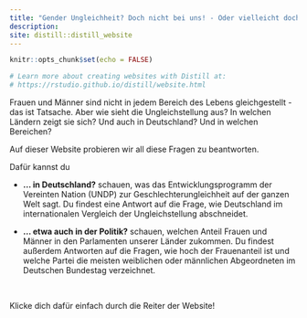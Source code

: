 ```yaml
---
title: "Gender Ungleichheit? Doch nicht bei uns! - Oder vielleicht doch?"
description:
site: distill::distill_website
---
```


```r
knitr::opts_chunk$set(echo = FALSE)

# Learn more about creating websites with Distill at:
# https://rstudio.github.io/distill/website.html

```

Frauen und Männer sind nicht in jedem Bereich des Lebens gleichgestellt - das ist Tatsache. Aber wie sieht die Ungleichstellung aus? In welchen Ländern zeigt sie sich? Und auch in Deutschland? Und in welchen Bereichen? 

Auf dieser Website probieren wir all diese Fragen zu beantworten. 

Dafür kannst du 

- **... in Deutschland?** schauen, was das Entwicklungsprogramm der Vereinten Nation (UNDP) zur Geschlechterungleichheit auf der ganzen Welt sagt. Du findest eine Antwort auf die Frage, wie Deutschland im internationalen Vergleich der Ungleichstellung abschneidet.

- **... etwa auch in der Politik?** schauen, welchen Anteil Frauen und Männer in den Parlamenten unserer Länder zukommen. Du findest außerdem Antworten auf die Fragen, wie hoch der Frauenanteil ist und welche Partei die meisten weiblichen oder männlichen Abgeordneten im Deutschen Bundestag verzeichnet.

<br>

Klicke dich dafür einfach durch die Reiter der Website!